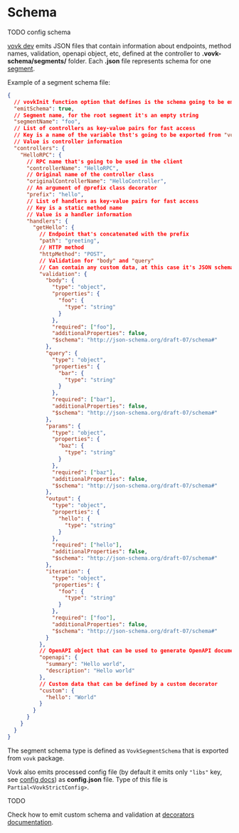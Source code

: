 # Schema

TODO config schema

[vovk dev](/cli/dev) emits JSON files that contain information about endpoints, method names, validation, openapi object, etc, defined at the controller to **.vovk-schema/segments/** folder. Each **.json** file represents schema for one [segment](/segment).

Example of a segment schema file:

```json filename=".vovk-schema/segments/foo.json"
{
  // vovkInit function option that defines is the schema going to be emitted for this segment
  "emitSchema": true,
  // Segment name, for the root segment it's an empty string
  "segmentName": "foo",
  // List of controllers as key-value pairs for fast access
  // Key is a name of the variable thst's going to be exported from "vovk-client"
  // Value is controller information
  "controllers": {
    "HelloRPC": {
      // RPC name that's going to be used in the client
      "controllerName": "HelloRPC",
      // Original name of the controller class
      "originalControllerName": "HelloController",
      // An argument of @prefix class decorator
      "prefix": "hello",
      // List of handlers as key-value pairs for fast access
      // Key is a static method name
      // Value is a handler information
      "handlers": {
        "getHello": {
          // Endpoint that's concatenated with the prefix
          "path": "greeting",
          // HTTP method
          "httpMethod": "POST",
          // Validation for "body" and "query"
          // Can contain any custom data, at this case it's JSON schema emitted by "vovk-zod"
          "validation": {
            "body": {
              "type": "object",
              "properties": {
                "foo": {
                  "type": "string"
                }
              },
              "required": ["foo"],
              "additionalProperties": false,
              "$schema": "http://json-schema.org/draft-07/schema#"
            },
            "query": {
              "type": "object",
              "properties": {
                "bar": {
                  "type": "string"
                }
              },
              "required": ["bar"],
              "additionalProperties": false,
              "$schema": "http://json-schema.org/draft-07/schema#"
            },
            "params": {
              "type": "object",
              "properties": {
                "baz": {
                  "type": "string"
                }
              },
              "required": ["baz"],
              "additionalProperties": false,
              "$schema": "http://json-schema.org/draft-07/schema#"
            },
            "output": {
              "type": "object",
              "properties": {
                "hello": {
                  "type": "string"
                }
              },
              "required": ["hello"],
              "additionalProperties": false,
              "$schema": "http://json-schema.org/draft-07/schema#"
            },
            "iteration": {
              "type": "object",
              "properties": {
                "foo": {
                  "type": "string"
                }
              },
              "required": ["foo"],
              "additionalProperties": false,
              "$schema": "http://json-schema.org/draft-07/schema#"
            }
          },
          // OpenAPI object that can be used to generate OpenAPI documentation
          "openapi": {
            "summary": "Hello world",
            "description": "Hello world"
          },
          // Custom data that can be defined by a custom decorator
          "custom": {
            "hello": "World"
          }
        }
      }
    }
  }
}
```

The segment schema type is defined as `VovkSegmentSchema` that is exported from `vovk` package.

Vovk also emits processed config file (by default it emits only `"libs"` key, see [config docs](/config)) as **config.json** file. Type of this file is `Partial<VovkStrictConfig>`.

TODO

Check how to emit custom schema and validation at [decorators documentation](/controller/decorator).

